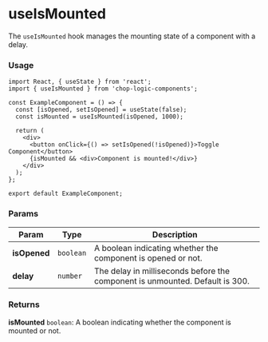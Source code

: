 
<Meta of={Story} title='Hooks/useIsMounted' />

# useIsMounted

The `useIsMounted` hook manages the mounting state of a component with a delay.

### Usage

```tsx
import React, { useState } from 'react';
import { useIsMounted } from 'chop-logic-components';

const ExampleComponent = () => {
  const [isOpened, setIsOpened] = useState(false);
  const isMounted = useIsMounted(isOpened, 1000);

  return (
    <div>
      <button onClick={() => setIsOpened(!isOpened)}>Toggle Component</button>
      {isMounted && <div>Component is mounted!</div>}
    </div>
  );
};

export default ExampleComponent;
```

### Params

| Param        | Type      | Description                                                                  |
|--------------|-----------|------------------------------------------------------------------------------|
| **isOpened** | `boolean` | A boolean indicating whether the component is opened or not.                 |
| **delay**    | `number`  | The delay in milliseconds before the component is unmounted. Default is 300. |

### Returns

**isMounted** `boolean`: A boolean indicating whether the component is mounted or not.